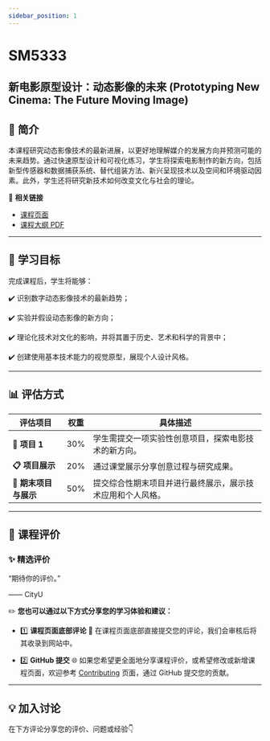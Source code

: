 ```yaml
---
sidebar_position: 1
---
```


# SM5333
## 新电影原型设计：动态影像的未来 (Prototyping New Cinema: The Future Moving Image)

## **📘 简介**
本课程研究动态影像技术的最新进展，以更好地理解媒介的发展方向并预测可能的未来趋势。通过快速原型设计和可视化练习，学生将探索电影制作的新方向，包括新型传感器和数据捕获系统、替代组装方法、新兴呈现技术以及空间和环境驱动因素。此外，学生还将研究新技术如何改变文化与社会的理论。

🔗 **相关链接**
- [课程页面](https://www.cityu.edu.hk/catalogue/pg/202425/course/SM5333.htm)
- [课程大纲 PDF](https://www.cityu.edu.hk/catalogue/pg/202425/course/SM5333.pdf)

---

## **🎯 学习目标**

完成课程后，学生将能够：

✔️ 识别数字动态影像技术的最新趋势；

✔️ 实验并假设动态影像的新方向；

✔️ 理论化技术对文化的影响，并将其置于历史、艺术和科学的背景中；

✔️ 创建使用基本技术能力的视觉原型，展现个人设计风格。

---

## **📊 评估方式**

| **评估项目**          | **权重** | **具体描述**                                                                                       |
|----------------------|---------|---------------------------------------------------------------------------------------------------|
| **📂 项目 1**        | 30%      | 学生需提交一项实验性创意项目，探索电影技术的新方向。                                                   |
| **📋 项目展示**       | 20%      | 通过课堂展示分享创意过程与研究成果。                                                                  |
| **📂 期末项目与展示**  | 50%      | 提交综合性期末项目并进行最终展示，展示技术应用和个人风格。                                               |

---

## **💬 课程评价**

### ✨ **精选评价**
<div className={commentStyles.commentBox}>
    <p className={commentStyles.commentText}>
        “期待你的评价。”
    </p>
    <p className={commentStyles.commentAuthor}>—— CityU</p>
</div>

✏️ **您也可以通过以下方式分享您的学习体验和建议：**

- 1️⃣ **课程页面底部评论**
💬 在课程页面底部直接提交您的评论，我们会审核后将其收录到网站中。

- 2️⃣ **GitHub 提交**
🌐 如果您希望更全面地分享课程评价，或希望修改或新增课程页面，欢迎参考 [Contributing](/contributing) 页面，通过 GitHub 提交您的贡献。

---

## **💡 加入讨论**

在下方评论分享您的评价、问题或经验👇
<Utterances />